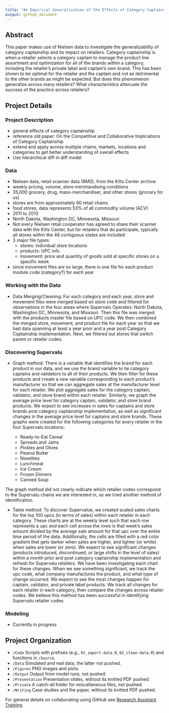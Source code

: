 ```yaml
---
title: "An Empirical Generalization of the Effects of Category Captainship"
output: github_document
---
```


## Abstract

This paper makes use of Nielsen data to investigate the generalizability of category captainship and its impact on retailers. Category captainship is when a retailer selects a category captain to manage the product line assortment and optimization for all of the brands within a category, including the retailer’s private label and captain’s own brand. This has been shown to be optimal for the retailer and the captain and not as detrimental to the other brands as might be expected. But does this phenomenon generalize across many retailers? What characteristics attenuate the success of the practice across retailers?

## Project Details

### Project Description

* general effects of category captainship 
* reference old paper: On the Competitive and Collaborative Implications of Category Captainship
* extend and apply across multiple chains, markets, locations and categories to get better understanding of overall effects 
* Use hierarchical diff in diff model 

### Data 

* Nielsen data, retail scanner data (RMS), from the Kilts Center archive 
* weekly pricing, volume, store merchandising conditions 
* 35,000 grocery, drug, mass-merchandiser, and other stores (grocery for us)
* stores are from approximately 90 retail chains 
* food stores, data represents 53% of all commodity volume (ACV) 
* 2011 to 2013 
* North Dakota, Washington DC, Minnesota, Missouri 
* Not every Nielsen retail cooperator has agreed to share their scanner data with the Kilts Center, but for retailers that do participate, typically all stores within the 48 contiguous states are included 
* 3 major file types:
    + stores: individual store locations  
    + products: UPC info  
    + movement: price and quantity of goods sold at specific stores on a specific week 
* since movement files are so large, there is one file for each product module code (category?) for each year 

### Working with the Data

* Data Merging/Cleaning: For each category and each year, store and movement files were merged based on store code and filtered for observations in the four areas where Supervalu Operates: North Dakota, Washington DC, Minnesota, and Missouri. Then this file was merged with the products master file based on UPC code. We then combined the merged store, movement, and product file for each year so that we had data spanning at least a year prior and a year post Category Captainship implementation. Next, we filtered out stores that switch parent or retailer codes.

### Discovering Supervalu

* Graph method: There is a variable that identifies the brand for each product in our data, and we use the brand variable to tie category captains and validators to all of their products. We then filter for these products and create a new variable corresponding to each product's manufacturer so that we can aggregate sales at the manufacturer level for each retailer. We plot aggregate sales for the category captain, validator, and store brand within each retailer. Similarly, we graph the average price level for category captain, validator, and store brand products. We expect to see increases in sales for captains and store brands post category captainship implementation, as well as significant changes in the average price level for captains and store brands. These graphs were created for the following categories for every retailer in the four Supervalu locations:

    + Ready-to-Eat Cereal
    + Spreads and Jams
    + Pickles and Olives
    + Peanut Butter
    + Novelties
    + Lunchmeat
    + Ice Cream
    + Frozen Dinners
    + Canned Soup

The graph method did not clearly indicate which retailer codes correspond to the Supervalu chains we are interested in, so we tried another method of identification.

* Table method: To discover Supervalue, we created scaled sales charts for the top 100 upcs (in terms of sales) within each retailer in each category. These charts are at the weekly level such that each row represents a upc and each cell across the rows is that week's sales amount divided by the average sale amount for that upc over the entire time period of the data. Additionally, the cells are filled with a red color gradient that gets darker when sales are higher, and lighter (or white) when sales are lower (or zero). We expect to see significant changes (products introduced, discontinued, or large shifts in the level of sales) within a month prior and post category captainship implementation and refresh for Supervalu retailers. We have been investigating each chart for these changes. When we see something significant, we track the upc code, what company manufactures the product, and what type of change occurred. We expect to see the most changes happen for captain, validator, and private label products. We track all changes for each retailer in each category, then compare the changes across retailer codes. We believe this method has been successful in identifying Supervalu retailer codes.

### Modeling

* Currently in progress

## Project Organization

- `/Code` Scripts with prefixes (e.g., `01_import-data.R`, `02_clean-data.R`) and functions in `/Source`.
- `/Data` Simulated and real data, the latter not pushed.
- `/Figures` PNG images and plots.
- `/Output` Output from model runs, not pushed.
- `/Presentation` Presentation slides, without its knitted PDF pushed.
- `/Private` A catch-all folder for miscellaneous files, not pushed.
- `/Writing` Case studies and the paper, without its knitted PDF pushed.

For general details on collaborating using GitHub see [Research Assistant Training](https://github.com/marcdotson/ra-training).

